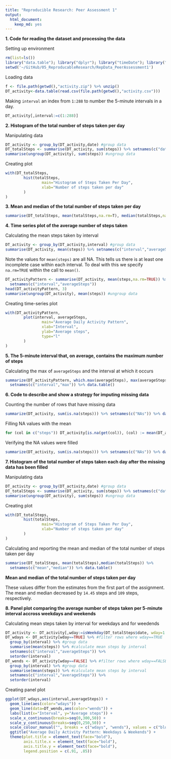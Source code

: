```yaml
---
title: "Reproducible Research: Peer Assessment 1"
output: 
  html_document:
    keep_md: yes
---
```


**1. Code for reading the dataset and processing the data**

Setting up environment
```r
rm(list=ls())
library("data.table"); library("dplyr"); library("timeDate"); library("ggplot2")
setwd('~/GitHub/05_ReproducableResearch/RepData_PeerAssessment1')
```

Loading data
```r
f <- file.path(getwd(),"activity.zip") %>% unzip()
DT_activity<-data.table(read.csv(file.path(getwd(),"activity.csv")))
```
Making `interval` an index from `1:288` to number the 5-minute intervals in a day.
```r
DT_activity[,interval:=c(1:288)]
```


**2. Histogram of the total number of steps taken per day**

Manipulating data
```r
DT_activity <- group_by(DT_activity,date) #group data
DT_totalSteps <- summarise(DT_activity, sum(steps)) %>% setnames(c("date","totalSteps")) 
summarise(ungroup(DT_activity), sum(steps)) #ungroup data
```

Creating plot
```r
with(DT_totalSteps,
        hist(totalSteps, 
                main="Histogram of Steps Taken Per Day",
                xlab="Number of steps taken per day"
        )
)
```
**3. Mean and median of the total number of steps taken per day**
```r
summarise(DT_totalSteps, mean(totalSteps,na.rm=T), median(totalSteps,na.rm=T)) %>% setnames(c("mean","median")) %>% data.table()
```
**4. Time series plot of the average number of steps taken**

Calculating the mean steps taken by interval
```r
DT_activity <- group_by(DT_activity,interval) #group data
summarise(DT_activity, mean(steps)) %>% setnames(c("interval","averageSteps")) %>% head(3)
```
Note the values for `mean(steps)` are all NA. This tells us there is at least one incomplete case within each interval. To deal with this we specify `na.rm=TRUE` within the call to `mean()`.
```r
DT_activityPattern <- summarise(DT_activity, mean(steps,na.rm=TRUE)) %>% 
  setnames(c("interval","averageSteps"))
head(DT_activityPattern, 3)
summarise(ungroup(DT_activity), mean(steps)) #ungroup data
```
Creating time-series plot 
```r
with(DT_activityPattern,
        plot(interval, averageSteps,
                main="Average Daily Activity Pattern",
                xlab="Interval",
                ylab="Average steps",
                type="l"
        )
) 

```
**5. The 5-minute interval that, on average, contains the maximum number of steps**

Calculating the max of `averageSteps` and the interval at which it occurs
```r
summarize(DT_activityPattern, which.max(averageSteps), max(averageSteps)) %>% 
  setnames(c("interval","max")) %>% data.table()
```
**6. Code to describe and show a strategy for imputing missing data**

Counting the number of rows that have missing data
```r
summarize(DT_activity, sum(is.na(steps))) %>% setnames(c("NAs")) %>% data.table()
```
Filling NA values with the mean
```r
for (col in c("steps")) DT_activity[is.na(get(col)), (col) := mean(DT_activity$steps,na.rm=TRUE)]
```
Verifying the NA values were filled
```r
summarize(DT_activity, sum(is.na(steps))) %>% setnames(c("NAs")) %>% data.table()
```

**7. Histogram of the total number of steps taken each day after the missing data has been filled**

Manipulating data
```r
DT_activity <- group_by(DT_activity,date) #group data
DT_totalSteps <- summarise(DT_activity, sum(steps)) %>% setnames(c("date","totalSteps")) 
summarise(ungroup(DT_activity), sum(steps)) #ungroup data
```
Creating plot
```r
with(DT_totalSteps,
        hist(totalSteps, 
                main="Histogram of Steps Taken Per Day",
                xlab="Number of steps taken per day"
        )
)
```
Calculating and reporting the mean and median of the total number of steps taken per day
```r
summarise(DT_totalSteps, mean(totalSteps),median(totalSteps)) %>% 
  setnames(c("mean","median")) %>% data.table()
```
**Mean and median of the total number of steps taken per day**

These values differ from the estimates from the first part of the assignment. The mean and median decreased by `14.45` steps and `109` steps, respectively. 

**8. Panel plot comparing the average number of steps taken per 5-minute interval accross weekdays and weekends**

Calculating mean steps taken by interval for weekdays and for weedends
```r
DT_activity <- DT_activity[,wday:=isWeekday(DT_totalSteps$date, wday=1:5)] #create wday variable
DT_wdays <- DT_activity[wday==TRUE] %>% #filter rows where wday==TRUE
  group_by(interval) %>% #group data
  summarise(mean(steps)) %>% #calculate mean steps by interval
  setnames(c("interval","averageSteps")) %>%
  setorder(interval)
DT_wends <- DT_activity[wday==FALSE] %>% #filter rows where wday==FALSE
  group_by(interval) %>% #group data
  summarise(mean(steps)) %>% #calculate mean steps by interval
  setnames(c("interval","averageSteps")) %>%
  setorder(interval)
```
Creating panel plot
```r
ggplot(DT_wdays,aes(interval,averageSteps)) + 
  geom_line(aes(color="wdays")) + 
  geom_line(data=DT_wends,aes(color="wends")) + 
  labs(list(x="Interval", y="Average steps")) + 
  scale_x_continuous(breaks=seq(0,300,50)) +
  scale_y_continuous(breaks=seq(0,250,50)) +
  scale_colour_manual("", breaks = c("wdays", "wends"), values = c("blue", "brown")) + 
  ggtitle("Average Daily Activity Pattern: Weekdays & Weekends") + 
  theme(plot.title = element_text(face="bold"),
        axis.title.x = element_text(face="bold"),
        axis.title.y = element_text(face="bold"),
        legend.position = c(.91, .85))
```